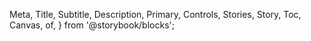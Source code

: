   Meta,
  Title,
  Subtitle,
  Description,
  Primary,
  Controls,
  Stories,
  Story,
  Toc,
  Canvas,
  of,
} from '@storybook/blocks';


<Meta of={DividerStories} />

<Title />

{/* Table of Contents */}

* [Overview](#overview)
* [Props](#props)
* [Usage](#usage)
* [Variants](#variants)

## Overview

<Primary />

## Props

<Controls />

## Usage

## Variants

### Overview

A divider is a thin line that divides content.

<Canvas of={DividerStories.Overview} >
</Canvas>


## Guidelines

* Best practices are available [here](https://zeroheight.com/9b39bb2a0/p/84c6bc-divider/b/964f27)

## Feedback & contact

* Help us improve this pattern by providing feedback, asking questions, and leaving any other comments [here](https://github.com/bouygues-construction/design-system-bycn/issues/new)
